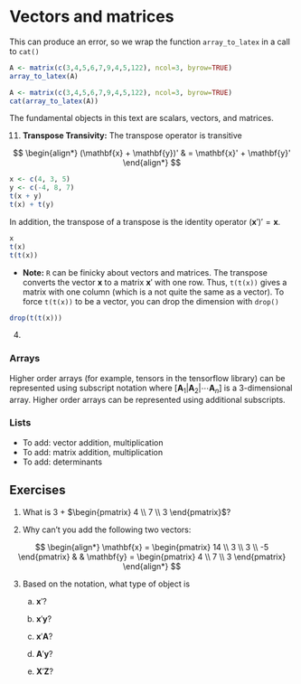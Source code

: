 # Vectors and matrices {#vectors-and-matrices}

This can produce an error, so we wrap the function `array_to_latex` in a call to `cat()`

```r
A <- matrix(c(3,4,5,6,7,9,4,5,122), ncol=3, byrow=TRUE)
array_to_latex(A)
```

```r
A <- matrix(c(3,4,5,6,7,9,4,5,122), ncol=3, byrow=TRUE)
cat(array_to_latex(A))
```


The fundamental objects in this text are scalars, vectors, and matrices. 










11) **Transpose Transivity:** The transpose operator is transitive

$$
\begin{align*}
(\mathbf{x} + \mathbf{y})' & = \mathbf{x}' + \mathbf{y}' 
\end{align*}
$$

```r
x <- c(4, 3, 5)
y <- c(-4, 8, 7)
t(x + y)
t(x) + t(y)
```

In addition, the transpose of a transpose is the identity operator $\left( \mathbf{x}' \right)' = \mathbf{x}$.

```r
x
t(x)
t(t(x))
```

* **Note:** `R` can be finicky about vectors and matrices. The transpose converts the vector $\mathbf{x}$ to a matrix $\mathbf{x}'$ with one row. Thus, `t(t(x))` gives a matrix with one column (which is a not quite the same as a vector). To force `t(t(x))` to be a vector, you can drop the dimension with `drop()`

```r
drop(t(t(x)))
```

4) 









<!--   -->
<!--   -->
<!--   -->
### Arrays

Higher order arrays (for example, tensors in the tensorflow library) can be represented using subscript notation where $[\mathbf{A}_1 | \mathbf{A}_2 | \cdots \mathbf{A}_n]$ is a 3-dimensional array. Higher order arrays can be represented using additional subscripts.

### Lists

* To add: vector addition, multiplication
* To add: matrix addition, multiplication
* To add: determinants


## Exercises

1) What is 3 + $\begin{pmatrix} 4 \\ 7 \\ 3 \end{pmatrix}$?

2) Why can't you add the following two vectors:

$$
\begin{align*}
\mathbf{x} = \begin{pmatrix} 14 \\ 3 \\ 3 \\ -5 \end{pmatrix} & & \mathbf{y} =  \begin{pmatrix} 4 \\ 7 \\ 3 \end{pmatrix}
\end{align*}
$$

3) Based on the notation, what type of object is 
    
    a) $\mathbf{x}'$?
    
    b) $\mathbf{x}' \mathbf{y}$?
    
    c) $\mathbf{x}' \mathbf{A}$?
    
    d) $\mathbf{A}' \mathbf{y}$?
    
    e) $\mathbf{X}' \mathbf{Z}$?

<!-- You can label chapter and section titles using `{#label}` after them, e.g., we can reference Chapter \@ref(intro). If you do not manually label them, there will be automatic labels anyway, e.g., Chapter \@ref(methods). -->

<!-- Figures and tables with captions will be placed in `figure` and `table` environments, respectively. -->

<!-- ```{r nice-fig, fig.cap='Here is a nice figure!', out.width='80%', fig.asp=.75, fig.align='center'} -->
<!-- par(mar = c(4, 4, .1, .1)) -->
<!-- plot(pressure, type = 'b', pch = 19) -->
<!-- ``` -->

<!-- Reference a figure by its code chunk label with the `fig:` prefix, e.g., see Figure \@ref(fig:nice-fig). Similarly, you can reference tables generated from `knitr::kable()`, e.g., see Table \@ref(tab:nice-tab). -->

<!-- ```{r nice-tab, tidy=FALSE} -->
<!-- knitr::kable( -->
<!--   head(iris, 20), caption = 'Here is a nice table!', -->
<!--   booktabs = TRUE -->
<!-- ) -->
<!-- ``` -->

<!-- You can write citations, too. For example, we are using the **bookdown** package [@R-bookdown] in this sample book, which was built on top of R Markdown and **knitr** [@xie2015]. -->

